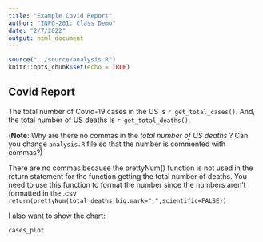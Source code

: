 ```yaml
---
title: "Example Covid Report"
author: "INFO-201: Class Demo"
date: "2/7/2022"
output: html_document
---
```


```r
source("../source/analysis.R")
knitr::opts_chunk$set(echo = TRUE)
```

## Covid Report

The total number of Covid-19 cases in the US is ```r get_total_cases()```. And, 
the total number of US deaths is ```r get_total_deaths()```.

(**Note**: Why are there no commas in the *total number of US deaths* ? Can you change `analysis.R` file so that the number is commented with commas?)

There are no commas because the prettyNum() function is not used in the return statement for the
function getting the total number of deaths. You need to use this function to format the number since the numbers aren't formatted in the .csv `return(prettyNum(total_deaths,big.mark=",",scientific=FALSE))`  

I also want to show the chart:

```r
cases_plot
```
